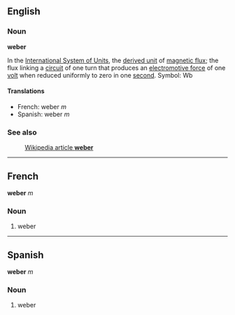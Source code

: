 ==English==
===Noun===
'''weber''' 

In the [[International System of Units]], the [[derived unit]] of [[magnetic flux]]; the flux linking a [[circuit]] of one turn that produces an [[electromotive force]] of one [[volt]] when reduced uniformly to zero in one [[second]].  Symbol: Wb

====Translations====

*French: weber ''m'' 
*Spanish: weber ''m''

===See also===
:[[en:weber|Wikipedia article '''weber''']]

----

==French==
'''weber''' ''m''

===Noun===

#weber

----

==Spanish==
'''weber''' ''m''

===Noun===

#weber
